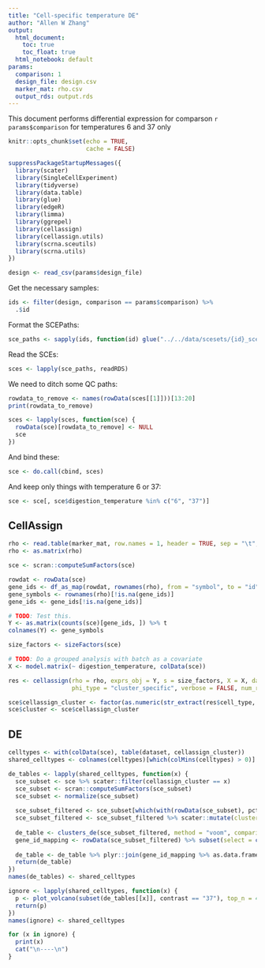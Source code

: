 ```yaml
---
title: "Cell-specific temperature DE"
author: "Allen W Zhang"
output:
  html_document: 
    toc: true
    toc_float: true
  html_notebook: default
params:
  comparison: 1
  design_file: design.csv
  marker_mat: rho.csv
  output_rds: output.rds
---
```


This document performs differential expression for comparson `r params$comparison` for temperatures 6 and 37 only


```r
knitr::opts_chunk$set(echo = TRUE,
                      cache = FALSE)

suppressPackageStartupMessages({
  library(scater)
  library(SingleCellExperiment)
  library(tidyverse)
  library(data.table)
  library(glue)
  library(edgeR)
  library(limma)
  library(ggrepel)
  library(cellassign)
  library(cellassign.utils)
  library(scrna.sceutils)
  library(scrna.utils)
})
```

```r
design <- read_csv(params$design_file)
```

Get the necessary samples:

```r
ids <- filter(design, comparison == params$comparison) %>% 
  .$id
```

Format the SCEPaths:

```r
sce_paths <- sapply(ids, function(id) glue("../../data/scesets/{id}_sceset_qc.rds"))
```

Read the SCEs:

```r
sces <- lapply(sce_paths, readRDS)
```

We need to ditch some QC paths:

```r
rowdata_to_remove <- names(rowData(sces[[1]]))[13:20]
print(rowdata_to_remove)
```

```r
sces <- lapply(sces, function(sce) {
  rowData(sce)[rowdata_to_remove] <- NULL
  sce
})
```

And bind these:

```r
sce <- do.call(cbind, sces)
```

And keep only things with temperature 6 or 37:

```r
sce <- sce[, sce$digestion_temperature %in% c("6", "37")]
```

## CellAssign

```r
rho <- read.table(marker_mat, row.names = 1, header = TRUE, sep = "\t", stringsAsFactors = FALSE)
rho <- as.matrix(rho)

sce <- scran::computeSumFactors(sce)

rowdat <- rowData(sce)
gene_ids <- df_as_map(rowdat, rownames(rho), from = "symbol", to = "id")
gene_symbols <- rownames(rho)[!is.na(gene_ids)]
gene_ids <- gene_ids[!is.na(gene_ids)]

# TODO: Test this. 
Y <- as.matrix(counts(sce)[gene_ids, ]) %>% t
colnames(Y) <- gene_symbols

size_factors <- sizeFactors(sce)

# TODO: Do a grouped analysis with batch as a covariate
X <- model.matrix(~ digestion_temperature, colData(sce))

res <- cellassign(rho = rho, exprs_obj = Y, s = size_factors, X = X, data_type = "RNAseq", n_batches = 1,
                  phi_type = "cluster_specific", verbose = FALSE, num_runs = 10)

sce$cellassign_cluster <- factor(as.numeric(str_extract(res$cell_type, "[0-9]+")))
sce$cluster <- sce$cellassign_cluster
```

## DE

```r
celltypes <- with(colData(sce), table(dataset, cellassign_cluster))
shared_celltypes <- colnames(celltypes)[which(colMins(celltypes) > 0)]
```

```r
de_tables <- lapply(shared_celltypes, function(x) {
  sce_subset <- sce %>% scater::filter(cellassign_cluster == x)
  sce_subset <- scran::computeSumFactors(sce_subset)
  sce_subset <- normalize(sce_subset)
  
  sce_subset_filtered <- sce_subset[which(with(rowData(sce_subset), pct_dropout_counts < 90 & log10_total_counts > 1)),]
  sce_subset_filtered <- sce_subset_filtered %>% scater::mutate(cluster=digestion_temperature)
  
  de_table <- clusters_de(sce_subset_filtered, method = "voom", comparison = "average")
  gene_id_mapping <- rowData(sce_subset_filtered) %>% subset(select = c("id", "symbol")) %>% plyr::rename(c("id"="gene_id")) %>% unique
  
  de_table <- de_table %>% plyr::join(gene_id_mapping %>% as.data.frame)
  return(de_table)
})
names(de_tables) <- shared_celltypes
```

```r
ignore <- lapply(shared_celltypes, function(x) {
  p <- plot_volcano(subset(de_tables[[x]], contrast == "37"), top_n = 40, log_q_val_threshold = NULL, nrow = 1, subtitle = x)
  return(p)
})
names(ignore) <- shared_celltypes
```

```r
for (x in ignore) {
  print(x)
  cat("\n----\n")
}
```





